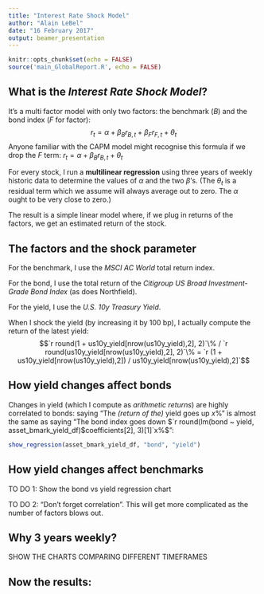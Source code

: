 ```yaml
---
title: "Interest Rate Shock Model"
author: "Alain LeBel"
date: "16 February 2017"
output: beamer_presentation
---
```


```r
knitr::opts_chunk$set(echo = FALSE)
source('main_GlobalReport.R', echo = FALSE)
```

## What is the _Interest Rate Shock Model_?

It's a multi factor model with only two factors:  the benchmark ($B$) and the bond index ($F$ for factor):
$$r_t = \alpha + \beta_B r_{B,t} + \beta_F r_{F,t} + \theta_t$$
Anyone familiar with the CAPM model might recognise this formula if we drop the $F$ term: $r_t = \alpha + \beta_B r_{B,t} + \theta_t$

For every stock, I run a **multilinear regression** using three years of weekly historic data to determine the values of $\alpha$ and the two $\beta$'s.  (The $\theta_t$ is a residual term which we assume will always average out to zero.  The $\alpha$ ought to be very close to zero.)  

The result is a simple linear model where, if we plug in returns of the factors, we get an estimated return of the stock. 

## The factors and the shock parameter

For the benchmark, I use the _MSCI AC World_ total return index.

For the bond, I use the total return of the _Citigroup US Broad Investment-Grade Bond Index_ (as does Northfield).  

For the yield, I use the _U.S. 10y Treasury Yield_.

When I shock the yield (by increasing it by 100 bp), I actually compute the return of the latest yield:
$$`r round(1 + us10y_yield[nrow(us10y_yield),2], 2)`\% / `r round(us10y_yield[nrow(us10y_yield),2], 2)`\% =
`r (1 + us10y_yield[nrow(us10y_yield),2]) / us10y_yield[nrow(us10y_yield),2]`$$

## How yield changes affect bonds
Changes in yield (which I compute as _arithmetic returns_) are highly correlated to bonds:  saying "The _(return of the)_ yield goes up $x\%$" is almost the same as saying "The bond index goes 
down $`r round(lm(bond ~ yield, asset_bmark_yield_df)$coefficients[2], 3)[1]`x\%$":

```r
show_regression(asset_bmark_yield_df, "bond", "yield")
```

## How yield changes affect benchmarks

TO DO 1:  Show the bond vs yield regression chart 

TO DO 2:  "Don't forget correlation".  This will get more complicated as the number of factors blows out.

## Why 3 years weekly?

SHOW THE CHARTS COMPARING DIFFERENT TIMEFRAMES

## Now the results:
